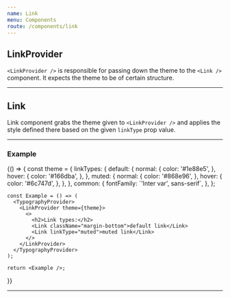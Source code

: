 ```yaml
---
name: Link
menu: Components
route: /components/link
---
```



## **LinkProvider**

`<LinkProvider />` is responsible for passing down the theme to the `<Link />` component. It expects the theme to be of certain structure.


---


## **Link**

Link component grabs the theme given to `<LinkProvider />` and applies the style defined there based on the given `linkType` prop value.

<Props of={Link} />


---


### **Example**

<Playground>
  {() => {
    const theme = {
      linkTypes: {
        default: {
          normal: {
            color: '#1e88e5',
          },
          hover: {
            color: '#166dba',
          },
        },
        muted: {
          normal: {
            color: '#868e96',
          },
          hover: {
            color: '#6c747d',
          },
        },
      },
      common: {
        fontFamily: `'Inter var', sans-serif`,
      },
    };

    const Example = () => (
      <TypographyProvider>
        <LinkProvider theme={theme}>
          <>
            <h2>Link types:</h2>
            <Link className="margin-bottom">default link</Link>
            <Link linkType="muted">muted link</Link>
          </>
        </LinkProvider>
      </TypographyProvider>
    );

    return <Example />;
  }}
</Playground>

---
